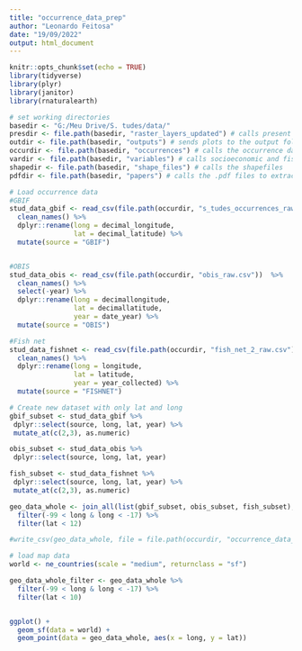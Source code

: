 ```yaml
---
title: "occurrence_data_prep"
author: "Leonardo Feitosa"
date: "19/09/2022"
output: html_document
---
```


```r
knitr::opts_chunk$set(echo = TRUE)
library(tidyverse)
library(plyr)
library(janitor)
library(rnaturalearth)
```

```r
# set working directories
basedir <- "G:/Meu Drive/S. tudes/data/"
presdir <- file.path(basedir, "raster_layers_updated") # calls present data from raster files
outdir <- file.path(basedir, "outputs") # sends plots to the output folder
occurdir <- file.path(basedir, "occurrences") # calls the occurrence data
vardir <- file.path(basedir, "variables") # calls socioeconomic and fisheries variables
shapedir <- file.path(basedir, "shape_files") # calls the shapefiles
pdfdir <- file.path(basedir, "papers") # calls the .pdf files to extract tables from
```


```r
# Load occurrence data
#GBIF
stud_data_gbif <- read_csv(file.path(occurdir, "s_tudes_occurrences_raw_gbif.csv")) %>% 
  clean_names() %>% 
  dplyr::rename(long = decimal_longitude,
                lat = decimal_latitude) %>% 
  mutate(source = "GBIF") 


#OBIS
stud_data_obis <- read_csv(file.path(occurdir, "obis_raw.csv"))  %>% 
  clean_names() %>% 
  select(-year) %>% 
  dplyr::rename(long = decimallongitude,
                lat = decimallatitude,
                year = date_year) %>% 
  mutate(source = "OBIS")

#Fish net
stud_data_fishnet <- read_csv(file.path(occurdir, "fish_net_2_raw.csv"))  %>% 
  clean_names() %>% 
  dplyr::rename(long = longitude,
                lat = latitude,
                year = year_collected) %>% 
  mutate(source = "FISHNET")
```

```r
# Create new dataset with only lat and long
gbif_subset <- stud_data_gbif %>% 
 dplyr::select(source, long, lat, year) %>% 
 mutate_at(c(2,3), as.numeric)

obis_subset <- stud_data_obis %>% 
 dplyr::select(source, long, lat, year)

fish_subset <- stud_data_fishnet %>% 
 dplyr::select(source, long, lat, year) %>% 
 mutate_at(c(2,3), as.numeric)

geo_data_whole <- join_all(list(gbif_subset, obis_subset, fish_subset), type = "full") %>%  
  filter(-99 < long & long < -17) %>% 
  filter(lat < 12) 

#write_csv(geo_data_whole, file = file.path(occurdir, "occurrence_data_years.csv"), col_names = TRUE)
```

```r
# load map data
world <- ne_countries(scale = "medium", returnclass = "sf")
```

```r
geo_data_whole_filter <- geo_data_whole %>% 
  filter(-99 < long & long < -17) %>% 
  filter(lat < 10)


ggplot() +
  geom_sf(data = world) +
  geom_point(data = geo_data_whole, aes(x = long, y = lat))
```

